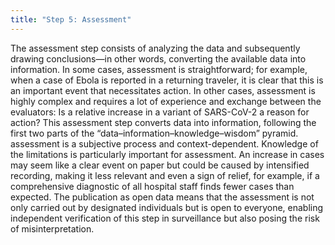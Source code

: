 ```yaml
---
title: "Step 5: Assessment"
---
```


The assessment step consists of analyzing the data and subsequently drawing conclusions—in other words, converting the available data into information. In some cases, assessment is straightforward; for example, when a case of Ebola is reported in a returning traveler, it is clear that this is an important event that necessitates action. In other cases, assessment is highly complex and requires a lot of experience and exchange between the evaluators: Is a relative increase in a variant of SARS-CoV-2 a reason for action? This assessment step converts data into information, following the first two parts of the "data–information–knowledge–wisdom" pyramid. assessment is a subjective process and context-dependent. Knowledge of the limitations is particularly important for assessment. An increase in cases may seem like a clear event on paper but could be caused by intensified recording, making it less relevant and even a sign of relief, for example, if a comprehensive diagnostic of all hospital staff finds fewer cases than expected. The publication as open data means that the assessment is not only carried out by designated individuals but is open to everyone, enabling independent verification of this step in surveillance but also posing the risk of misinterpretation.


